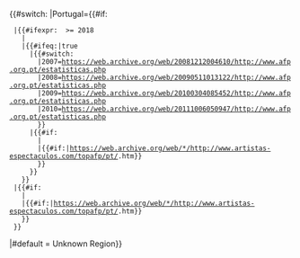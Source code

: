 <includeonly>{{#switch:{{{region|}}}
|Portugal={{#if:{{{certyear|}}}
  |{{#ifexpr: {{{certyear}}} >= 2018
    |
    |{{#ifeq:{{{recent|}}}|true
      |{{#switch:{{{certyear|}}}
        |2007=https://web.archive.org/web/20081212004610/http://www.afp.org.pt/estatisticas.php
        |2008=https://web.archive.org/web/20090511013122/http://www.afp.org.pt/estatisticas.php
        |2009=https://web.archive.org/web/20100304085452/http://www.afp.org.pt/estatisticas.php
        |2010=https://web.archive.org/web/20111006050947/http://www.afp.org.pt/estatisticas.php
        }}
      |{{#if:{{{archiveurl|}}}
        |{{{archiveurl}}}
        |{{#if:{{{id|}}}|https://web.archive.org/web/*/http://www.artistas-espectaculos.com/topafp/pt/{{{id}}}.htm}}
        }}
      }}
    }}
  |{{#if:{{{archiveurl|}}}
    |{{{archiveurl}}}
    |{{#if:{{{id|}}}|https://web.archive.org/web/*/http://www.artistas-espectaculos.com/topafp/pt/{{{id}}}.htm}}
    }}
  }}
|#default = Unknown Region}}</includeonly><noinclude>
{{Documentation}}
</noinclude>